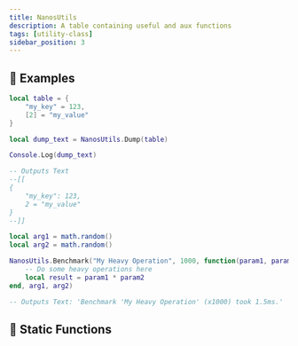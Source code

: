 ```yaml
---
title: NanosUtils
description: A table containing useful and aux functions
tags: [utility-class]
sidebar_position: 3
---
```


<HeaderDeclaration type="UtilityClass" name="NanosUtils" is_static is_open_source />


## 🎒 Examples

```lua
local table = {
	"my_key" = 123,
	[2] = "my_value"
}

local dump_text = NanosUtils.Dump(table)

Console.Log(dump_text)

-- Outputs Text
--[[
{
	"my_key": 123,
	2 = "my_value"
}
--]]
```

```lua
local arg1 = math.random()
local arg2 = math.random()

NanosUtils.Benchmark("My Heavy Operation", 1000, function(param1, param2)
    -- Do some heavy operations here
    local result = param1 * param2
end, arg1, arg2)

-- Outputs Text: 'Benchmark 'My Heavy Operation' (x1000) took 1.5ms.'
```


## 🗿 Static Functions

<StaticFunctionsDeclaration type="UtilityClass" name="NanosUtils" />
